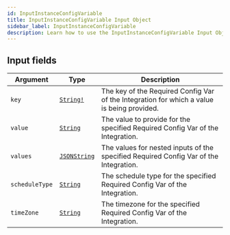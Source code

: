 ```yaml
---
id: InputInstanceConfigVariable
title: InputInstanceConfigVariable Input Object
sidebar_label: InputInstanceConfigVariable
description: Learn how to use the InputInstanceConfigVariable Input Object for 's API.
---
```


## Input fields

| Argument       | Type                                             | Description                                                                                |
| -------------- | ------------------------------------------------ | ------------------------------------------------------------------------------------------ |
| `key`          | [`String!`](api/schema/scalar/String.mdx)        | The key of the Required Config Var of the Integration for which a value is being provided. |
| `value`        | [`String`](api/schema/scalar/String.mdx)         | The value to provide for the specified Required Config Var of the Integration.             |
| `values`       | [`JSONString`](api/schema/scalar/JSONString.mdx) | The values for nested inputs of the specified Required Config Var of the Integration.      |
| `scheduleType` | [`String`](api/schema/scalar/String.mdx)         | The schedule type for the specified Required Config Var of the Integration.                |
| `timeZone`     | [`String`](api/schema/scalar/String.mdx)         | The timezone for the specified Required Config Var of the Integration.                     |
